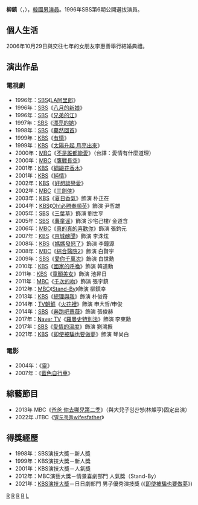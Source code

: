 {{noteTA
|G1=KO Movie
|G2=KO TV Show
}}
{{Otheruses|subject=[[韓國|韓國]][[演員|男演員]]|other=[[柳宗元|柳宗元]]之父|柳鎮 (唐朝)}}
{{distinguish|柳真}}
{{藝人
| 姓名 = 柳鎮
| 類型 = 男演員
| 本名 = 林裕真（{{lang|ko|임유진}}）
| 外文名 = 류진
| 外文 = ko
| 羅馬拼音 = Ryu Jin
| 出生日期 = {{birth_date_and_age|1972|11|16}}
| 出生地點 = {{KOR}}[[首爾特別市|首爾特別市]]
| 語言 = [[韓語|韓語]]
| 配偶 = {{marriage|李惠善|2006}}
| 兒女 = 2子
| 教育程度 = [[暻園大學|暻園大學]]觀光經營學學士
| 出道日期 = 1996年
| 宗教信仰 = [[佛教|佛教]]
| 經紀公司 = [[Pan_Entertainment|Pan Stars Company]]
}}
'''柳鎮'''（{{lang-ko|'''류진'''}}，{{bd|1972年|11月16日|catIdx=R柳}}），[[韓國|韓國]][[演員|男演員]]。1996年SBS第6期公開選拔演員。

== 個人生活 ==
2006年10月29日與交往七年的女朋友李惠善舉行結婚典禮。

==演出作品==
===電視劇===
*1996年：[[SBS_(韓國)|SBS]]《[[LA阿里郎|LA阿里郎]]》
*1996年：[[SBS_(韓國)|SBS]]《[[八月的新娘|八月的新娘]]》
*1996年：[[SBS_(韓國)|SBS]]《[[兄弟的江|兄弟的江]]》
*1997年：[[SBS_(韓國)|SBS]]《[[漂亮的她|漂亮的她]]》
*1998年：[[SBS_(韓國)|SBS]]《[[驀然回首|驀然回首]]》
*1999年：[[韓國放送公社|KBS]]《[[有情_(電視劇)|有情]]》
*1999年：[[韓國放送公社|KBS]]《[[太陽升起_月亮出來|太陽升起 月亮出來]]》
*2000年：[[韓國文化廣播公司|MBC]]《[[不是誰都能愛_(2000年電視劇)|不是誰都能愛]]》（台譯：愛情有什麼道理）
*2000年：[[韓國文化廣播公司|MBC]]《[[鷹戰長空|鷹戰長空]]》
*2001年：[[韓國放送公社|KBS]]《[[綢緞花香木|綢緞花香木]]》
*2001年：[[韓國放送公社|KBS]]《[[純情|純情]]》
*2002年：[[韓國放送公社|KBS]]《[[好想談戀愛_(韓劇)|好想談戀愛]]》
*2002年：[[韓國文化廣播公司|MBC]]《[[三劍俠_(電視劇)|三劍俠]]》
*2003年：[[韓國放送公社|KBS]]《[[夏日香氣|夏日香氣]]》飾演 朴正在
*2004年：[[韓國放送公社|KBS]]《[[Oh!必勝奉順英|Oh!必勝奉順英]]》飾演 尹哲雄
*2005年：[[SBS_(韓國)|SBS]]《[[三葉草_(電視劇)|三葉草]]》飾演 劉世亨
*2005年：[[SBS_(韓國)|SBS]]《[[薯童謠_(電視劇)|薯童谣]]》飾演 沙宅己樓/ 金道含
*2006年：[[韓國文化廣播公司|MBC]]《[[真的真的喜歡你|真的真的喜歡你]]》飾演 張鈞元
*2007年：[[韓國放送公社|KBS]]《[[京城醜聞|京城醜聞]]》飾演 李洙炫
*2008年：[[韓國放送公社|KBS]]《[[媽媽發怒了|媽媽發怒了]]》飾演 李鐘源
*2008年：[[韓國文化廣播公司|MBC]]《[[綜合醫院2|綜合醫院2]]》飾演 白賢宇
*2009年：[[SBS_(韓國)|SBS]]《[[愛你千萬次|愛你千萬次]]》飾演 白世勳
*2010年：[[韓國放送公社|KBS]]《[[國家的呼喚|國家的呼喚]]》飾演 韓道勳
*2011年：[[韓國放送公社|KBS]]《[[童顏美女|童顏美女]]》飾演 池昇日
*2011年：[[韓國文化廣播公司|MBC]]《[[千次的吻|千次的吻]]》飾演 張宇鎮
*2012年：[[韓國文化廣播公司|MBC]]《[[Stand-By|Stand-By]]》飾演 柳鎮幸
*2013年：[[韓國放送公社|KBS]]《[[總理與我|總理與我]]》飾演 朴俊奇
*2014年：[[TV朝鮮|TV朝鮮]]《[[火花裡|火花裡]]》飾演 申大哲/申俊
*2014年：[[SBS_(韓國)|SBS]]《[[奔跑吧薔薇|奔跑吧薔薇]]》飾演 張俊赫
*2017年：[[Naver_TV|Naver TV]]《[[羅曼史特別法|羅曼史特別法]]》飾演 李東勳
*2017年：[[SBS_(韓國)|SBS]]《[[愛情的溫度|愛情的溫度]]》飾演 劉鴻振
*2021年：[[韓國放送公社|KBS]]《[[即使被騙也要做夢|即使被騙也要做夢]]》飾演 琴尚白

===電影===
*2004年：《[[靈_(電影)|靈]]》
*2007年：《[[藍色自行車|藍色自行車]]》

==綜藝節目==
* 2013年 MBC《[[爸爸_你去哪兒|爸爸 你去哪兒第二季]]》（與大兒子임찬형(林燦亨)固定出演）
* 2022年 JTBC《[[딸도둑들wifesfather|딸도둑들wifesfather]]》

==得獎經歷==
*1998年：SBS演技大獎－新人獎
*1999年：KBS演技大獎－新人獎
*2001年：KBS演技大獎－人氣獎
*2012年：MBC演藝大獎－情景喜劇部門 人氣獎（Stand-By）
*2021年：[[KBS演技大獎|KBS演技大獎]]－日日劇部門 男子優秀演技獎 (《[[即使被騙也要做夢|即使被騙也要做夢]]》)

{{Pan Entertainment}}
[[Category:韓國電視演員|R]]
[[Category:韓國佛教徒|R]]
[[Category:暻園大學校友|R]]
[[Category:首爾特別市出身人物|R]]
[[Category:林姓|L]]